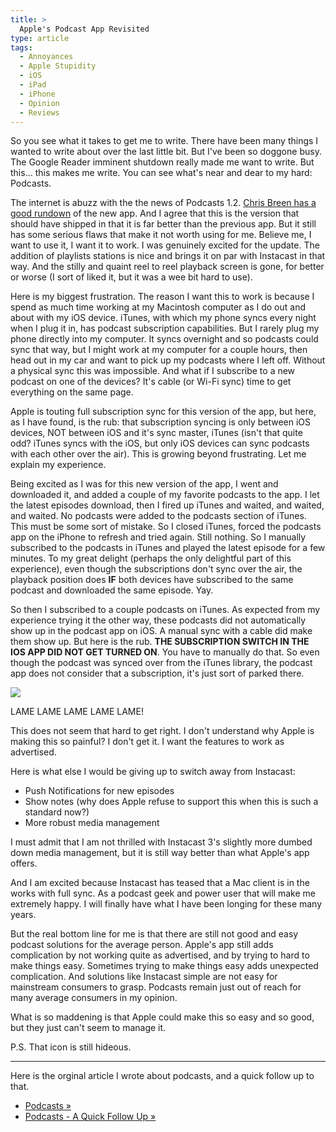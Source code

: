 ```yaml
---
title: >
  Apple's Podcast App Revisited
type: article
tags:
  - Annoyances
  - Apple Stupidity
  - iOS
  - iPad
  - iPhone
  - Opinion
  - Reviews
---
```


So you see what it takes to get me to write. There have been many things I wanted to write about over the last little bit. But I've been so doggone busy. The Google Reader imminent shutdown really made me want to write. But this... this makes me write. You can see what's near and dear to my hard: Podcasts.

The internet is abuzz with the the news of Podcasts 1.2. [Chris Breen has a good rundown](http://www.macworld.com/article/2031574/hands-on-podcasts-1-2-is-the-one-apple-should-have-shipped.html) of the new app. And I agree that this is the version that should have shipped in that it is far better than the previous app. But it still has some serious flaws that make it not worth using for me. Believe me, I want to use it, I want it to work. I was genuinely excited for the update. The addition of playlists stations is nice and brings it on par with Instacast in that way. And the stilly and quaint reel to reel playback screen is gone, for better or worse (I sort of liked it, but it was a wee bit hard to use).

Here is my biggest frustration. The reason I want this to work is because I spend as much time working at my Macintosh computer as I do out and about with my iOS device. iTunes, with which my phone syncs every night when I plug it in, has podcast subscription capabilities. But I rarely plug my phone directly into my computer. It syncs overnight and so podcasts could sync that way, but I might work at my computer for a couple hours, then head out in my car and want to pick up my podcasts where I left off. Without a physical sync this was impossible. And what if I subscribe to a new podcast on one of the devices? It's cable (or Wi-Fi sync) time to get everything on the same page.

Apple is touting full subscription sync for this version of the app, but here, as I have found, is the rub: that subscription syncing is only between iOS devices, NOT between iOS and it's sync master, iTunes (isn't that quite odd? iTunes syncs with the iOS, but only iOS devices can sync podcasts with each other over the air). This is growing beyond frustrating. Let me explain my experience.

Being excited as I was for this new version of the app, I went and downloaded it, and added a couple of my favorite podcasts to the app. I let the latest episodes download, then I fired up iTunes and waited, and waited, and waited. No podcasts were added to the podcasts section of iTunes. This must be some sort of mistake. So I closed iTunes, forced the podcasts app on the iPhone to refresh and tried again. Still nothing. So I manually subscribed to the podcasts in iTunes and played the latest episode for a few minutes. To my great delight (perhaps the only delightful part of this experience), even though the subscriptions don't sync over the air, the playback position does **IF** both devices have subscribed to the same podcast and downloaded the same episode. Yay.

So then I subscribed to a couple podcasts on iTunes. As expected from my experience trying it the other way, these podcasts did not automatically show up in the podcast app on iOS. A manual sync with a cable did make them show up. But here is the rub. **THE SUBSCRIPTION SWITCH IN THE IOS APP DID NOT GET TURNED ON**. You have to manually do that. So even though the podcast was synced over from the iTunes library, the podcast app does not consider that a subscription, it's just sort of parked there.

![](/images/uploads/IMG_9178.png)

LAME LAME LAME LAME LAME!

This does not seem that hard to get right. I don't understand why Apple is making this so painful? I don't get it. I want the features to work as advertised.

Here is what else I would be giving up to switch away from Instacast:

-   Push Notifications for new episodes
-   Show notes (why does Apple refuse to support this when this is such a standard now?)
-   More robust media management

I must admit that I am not thrilled with Instacast 3's slightly more dumbed down media management, but it is still way better than what Apple's app offers.

And I am excited because Instacast has teased that a Mac client is in the works with full sync. As a podcast geek and power user that will make me extremely happy. I will finally have what I have been longing for these many years.

But the real bottom line for me is that there are still not good and easy podcast solutions for the average person. Apple's app still adds complication by not working quite as advertised, and by trying to hard to make things easy. Sometimes trying to make things easy adds unexpected complication. And solutions like Instacast simple are not easy for mainstream consumers to grasp. Podcasts remain just out of reach for many average consumers in my opinion.

What is so maddening is that Apple could make this so easy and so good, but they just can't seem to manage it.

P.S. That icon is still hideous.

* * *

Here is the orginal article I wrote about podcasts, and a quick follow up to that.

-   [Podcasts »](/blog/2012/06/27/podcasts)
-   [Podcasts - A Quick Follow Up »](/blog/2012/06/28/podcasts-a-quick-follow-up)
